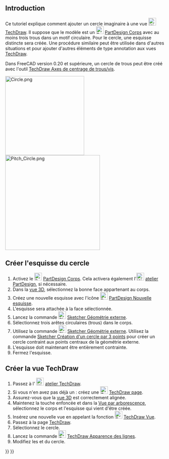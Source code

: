 <languages/>

{{TutorialInfo/fr
|Topic=TechDraw Cercle imaginaire
|Level=Débutant
|Time=10 minutes
|Author=Andergrin
|FCVersion=0.19
}}

== Introduction ==

Ce tutoriel explique comment ajouter un cercle imaginaire à une vue [[Image:Workbench_TechDraw.svg|24px]] [[TechDraw_Workbench/fr|TechDraw]]. Il suppose que le modèle est un [[Image:PartDesign_Body.svg|24px]] [[PartDesign_Body/fr|PartDesign Corps]] avec au moins trois trous dans un motif circulaire. Pour le cercle, une esquisse distincte sera créée. Une procédure similaire peut être utilisée dans d'autres situations et pour ajouter d'autres éléments de type annotation aux vues [[TechDraw_Workbench/fr|TechDraw]].

Dans FreeCAD version 0.20 et supérieure, un cercle de trous peut être créé avec l'outil [[TechDraw_ExtensionHoleCircle/fr|TechDraw Axes de centrage de trous/vis]].

[[Image:Circle.png|250px]]
[[Image:Pitch_Circle.png|300px]]

<span id="Create_the_sketch_for_the_circle"></span>
== Créer l'esquisse du cercle ==

# Activez le [[Image:PartDesign_Body.svg|24px]] [[PartDesign_Body/fr|PartDesign Corps]]. Cela activera également l'[[Image:Workbench_PartDesign.svg|24px]] [[PartDesign_Workbench/fr|atelier PartDesign]], si nécessaire.
# Dans la [[3D_view/fr|vue 3D]], sélectionnez la bonne face appartenant au corps.
# Créez une nouvelle esquisse avec l'icône [[Image:PartDesign_NewSketch.svg|24px]] [[PartDesign_NewSketch/fr|PartDesign Nouvelle esquisse]].
# L'esquisse sera attachée à la face sélectionnée.
# Lancez la commande [[Image:Sketcher_External.svg|24px]] [[Sketcher_External/fr|Sketcher Géométrie externe]].
# Sélectionnez trois arêtes circulaires (trous) dans le corps.
# Utilisez la commande [[Image:Sketcher_Create3PointCircle.svg|24px]] [[Sketcher_External/fr|Sketcher Géométrie externe]]. Utilisez la commande [[Sketcher_Create3PointCircle/fr|Sketcher Création d'un cercle par 3 points]] pour créer un cercle contraint aux points centraux de la géométrie externe.
# L'esquisse doit maintenant être entièrement contrainte.
# Fermez l'esquisse.

<span id="Create_the_TechDraw_view"></span>
== Créer la vue TechDraw ==

# Passez à l' [[Image:Workbench_TechDraw.svg|24px]] [[TechDraw_Workbench/fr|atelier TechDraw]].
# Si vous n'en avez pas déjà un : créez une [[Image:TechDraw_PageDefault.svg|24px]] [[TechDraw_PageDefault/fr|TechDraw page]].
# Assurez-vous que la [[3D_view/fr|vue 3D]] est correctement alignée.
# Maintenez la touche {{KEY|Ctrl}} enfoncée et dans la [[Tree_view/fr|Vue par arborescence]], sélectionnez le corps et l'esquisse qui vient d'être créée.
# Insérez une nouvelle vue en appelant la fonction [[Image:TechDraw_View.svg|24px]] [[TechDraw_View/fr|TechDraw Vue]].
# Passez à la page [[TechDraw_Workbench/fr|TechDraw]].
# Sélectionnez le cercle.
# Lancez la commande [[Image:TechDraw_DecorateLine.svg|24px]] [[TechDraw_DecorateLine/fr|TechDraw Apparence des lignes]].
# Modifiez les {{MenuCommand|Style}} et {{MenuCommand|Weight}} du cercle.


{{TechDraw Tools navi{{#translation:}}}}
{{Userdocnavi{{#translation:}}}}